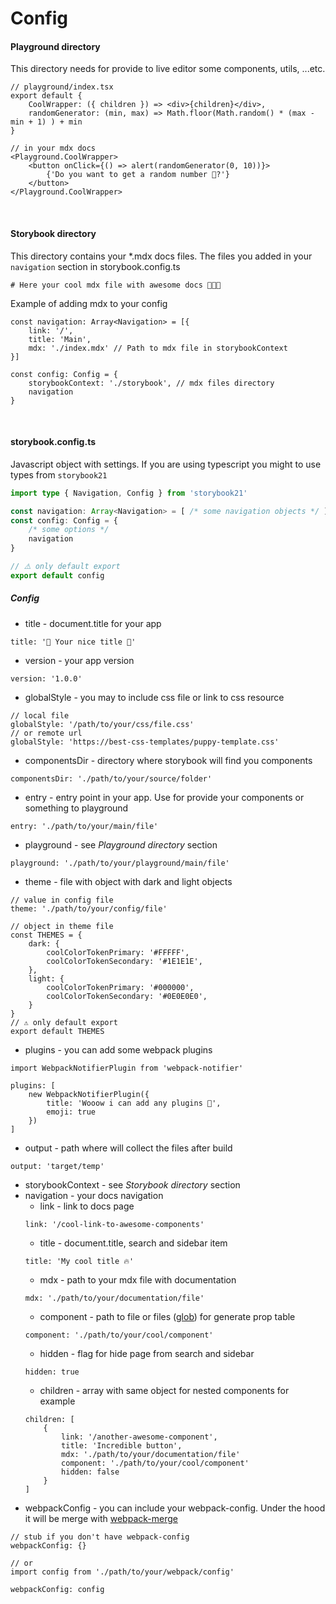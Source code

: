 # Config
#### Playground directory
This directory needs for provide to live editor some components, utils, ...etc.
```tsx
// playground/index.tsx
export default {
    CoolWrapper: ({ children }) => <div>{children}</div>,
    randomGenerator: (min, max) => Math.floor(Math.random() * (max - min + 1) ) + min
}

// in your mdx docs
<Playground.CoolWrapper>
    <button onClick={() => alert(randomGenerator(0, 10))}>
        {'Do you want to get a random number 🎲?'}
    </button>
</Playground.CoolWrapper>
```

<br />

#### Storybook directory
This directory contains your *.mdx docs files. The files you added in your `navigation` section in storybook.config.ts
```mdx
# Here your cool mdx file with awesome docs 🦄🦄🦄
```

Example of adding mdx to your config
```tsx
const navigation: Array<Navigation> = [{
    link: '/',
    title: 'Main',
    mdx: './index.mdx' // Path to mdx file in storybookContext
}]

const config: Config = {
    storybookContext: './storybook', // mdx files directory 
    navigation
}
```

<br />

#### storybook.config.ts
Javascript object with settings. If you are using typescript you might to use types from `storybook21`
```ts
import type { Navigation, Config } from 'storybook21'

const navigation: Array<Navigation> = [ /* some navigation objects */ ]
const config: Config = {
    /* some options */
    navigation
}

// ⚠️ only default export
export default config
```

##### Config
- title - document.title for your app
```tsx
title: '🌈 Your nice title 🌈'
```
- version - your app version
```tsx
version: '1.0.0'
```
- globalStyle - you may to include css file or link to css resource
```tsx
// local file
globalStyle: '/path/to/your/css/file.css'
// or remote url
globalStyle: 'https://best-css-templates/puppy-template.css'
```
- componentsDir - directory where storybook will find you components
```tsx
componentsDir: './path/to/your/source/folder'
```
- entry - entry point in your app. Use for provide your components or something to playground
```tsx
entry: './path/to/your/main/file'
```
- playground - see _Playground directory_ section
```tsx
playground: './path/to/your/playground/main/file'
```
- theme - file with object with dark and light objects
```tsx
// value in config file
theme: './path/to/your/config/file'

// object in theme file
const THEMES = {
    dark: {
        coolColorTokenPrimary: '#FFFFF',
        coolColorTokenSecondary: '#1E1E1E',
    },
    light: {
        coolColorTokenPrimary: '#000000',
        coolColorTokenSecondary: '#0E0E0E0',
    }
}
// ⚠️ only default export
export default THEMES
```
- plugins - you can add some webpack plugins
```tsx
import WebpackNotifierPlugin from 'webpack-notifier'

plugins: [
    new WebpackNotifierPlugin({
        title: 'Wooow i can add any plugins 🥳',
        emoji: true
    })
]
```
- output - path where will collect the files after build
```tsx
output: 'target/temp'
```
- storybookContext - see _Storybook directory_ section
- navigation - your docs navigation
    - link - link to docs page
    ```tsx
    link: '/cool-link-to-awesome-components'
    ```
    - title - document.title, search and sidebar item
    ```tsx
    title: 'My cool title 🔥'
    ```
    - mdx - path to your mdx file with documentation
    ```tsx
    mdx: './path/to/your/documentation/file'
    ```
    - component - path to file or files ([glob](https://docs.python.org/3/library/glob.html)) for generate prop table
    ```tsx
    component: './path/to/your/cool/component'
    ```
    - hidden - flag for hide page from search and sidebar
    ```tsx
    hidden: true
    ```
    - children - array with same object for nested components for example
    ```tsx
    children: [
        {
            link: '/another-awesome-component',
            title: 'Incredible button',
            mdx: './path/to/your/documentation/file'
            component: './path/to/your/cool/component'
            hidden: false
        }
    ]
    ```
- webpackConfig - you can include your webpack-config. Under the hood it will be merge with [webpack-merge](https://github.com/survivejs/webpack-merge)
```tsx
// stub if you don't have webpack-config
webpackConfig: {}

// or
import config from './path/to/your/webpack/config'

webpackConfig: config

```
